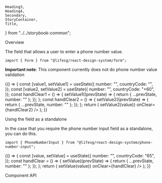     Heading3,
    Heading4,
    Secondary,
    StoryContainer,
    Title,
} from "../../storybook-common";

<Meta title="Form/PhoneNumberInput" component={Form.PhoneNumberInput} />

<Title>Form.PhoneNumberInput</Title>

<Secondary>Overview</Secondary>

The field that allows a user to enter a phone number value.

```tsx
import { Form } from "@lifesg/react-design-system/form";
```

**Important note**: This component currently does not do phone number value validation

<Canvas>
    <Story name="Phone Number Input">
        {() => {
            const [value1, setValue1] = useState({
                number: "",
                countryCode: "",
            });
            const [value2, setValue2] = useState({
                number: "",
                countryCode: "+60",
            });
            const handlClear1 = () => {
                setValue1((prevState) => {
                    return { ...prevState, number: "" };
                });
            };
            const handlClear2 = () => {
                setValue2((prevState) => {
                    return { ...prevState, number: "" };
                });
            };
            return (
                <StoryContainer>
                    <Container>
                        <Form.PhoneNumberInput
                            label="This is the default state"
                            placeholder="Enter phone number"
                            allowClear={true}
                            value={value1}
                            onClear={handlClear1}
                        />
                        <Form.PhoneNumberInput
                            label="This has searchable option"
                            placeholder="Enter phone number"
                            allowClear={true}
                            enableSearch={true}
                            value={value2}
                            onChange={(value) => setValue2(value)}
                            onClear={handlClear2}
                        />
                        <Form.PhoneNumberInput
                            label="This is the disabled state"
                            disabled
                            placeholder="Enter phone number"
                            allowClear={true}
                        />
                        <Form.PhoneNumberInput
                            label="This is the error state"
                            errorMessage="Mobile number is required"
                            placeholder="Enter phone number"
                            allowClear={true}
                        />
                    </Container>
                </StoryContainer>
            );
        }}
    </Story>
</Canvas>

<Heading3>Using the field as a standalone</Heading3>

In the case that you require the phone number input field as a standalone, you can do this.

```tsx
import { PhoneNumberInput } from "@lifesg/react-design-system/phone-number-input";
```

<Preview>
    <Story name="Standalone usage">
        {() => {
            const [value, setValue] = useState({
                number: "",
                countryCode: "65",
            });
            const handlClear = () => {
                setValue((prevState) => {
                    return { ...prevState, number: "" };
                });
            };
            return (
                <StoryContainer>
                    <Container>
                        <PhoneNumberInput
                            label="This is the phone number input"
                            placeholder="Enter phone number"
                            allowClear={true}
                            enableSearch={true}
                            value={value}
                            onChange={(value) => setValue(value)}
                            onClear={handlClear}
                        />
                    </Container>
                </StoryContainer>
            );
        }}
    </Story>
</Preview>

<Secondary>Component API</Secondary>

<PropsTable />
